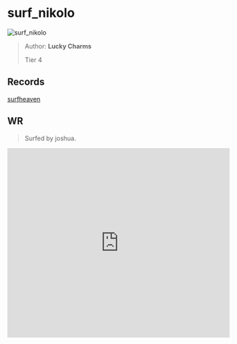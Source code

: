 
# surf_nikolo

![surf_nikolo](https://raw.githubusercontent.com/Sayt123/SurfMapPics/Maps-and-bonuses/csgo/surf_nikolo.jpg)

> Author: **Lucky Charms**
>
> Tier 4

## Records

[surfheaven](https://surfheaven.eu/map/surf_nikolo)

## WR

> Surfed by joshua.

<iframe
width="100%"
height="430"
src="https://www.youtube.com/embed/bvaky0aWV3M"
frameborder="0"
allow="accelerometer; autoplay; clipboard-write; encrypted-media; gyroscope; picture-in-picture"
allowFullScreen
/>

```md

[Surf Timer] - ChrisRocksFace finished in 00:30:43 (WR -00:00:18). Improving by 00:00:23
[Surf Timer] - ChrisRocksFace beat the map record! Rank: 1/560

Previous WR holder: t doggy (rofl)


```
                